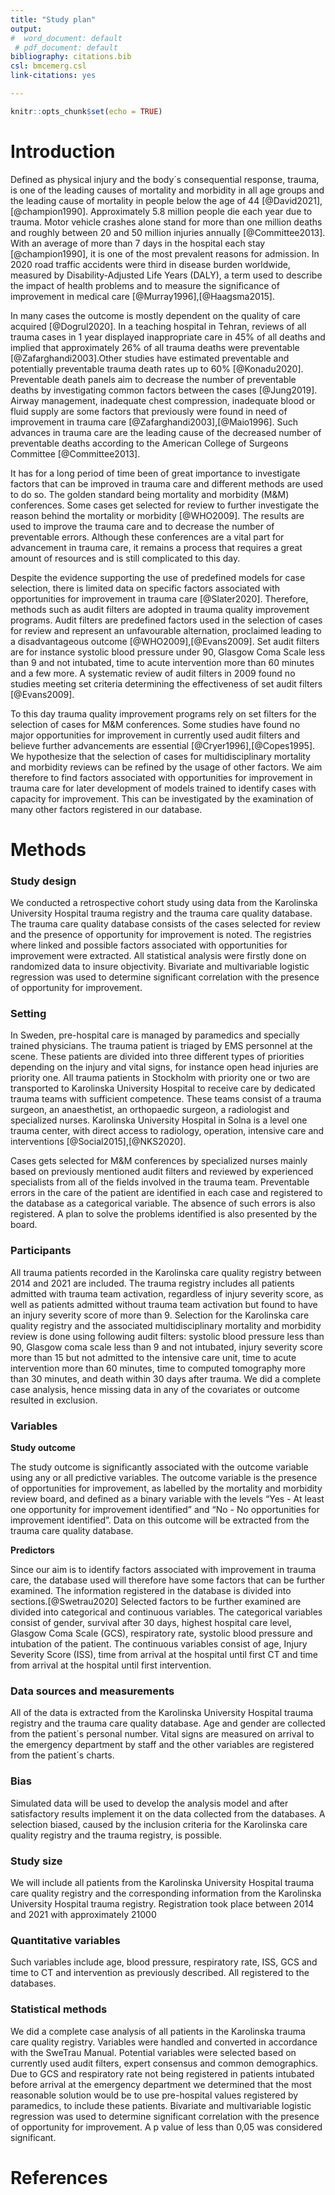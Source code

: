 ```yaml
---
title: "Study plan"
output:
#  word_document: default
 # pdf_document: default
bibliography: citations.bib
csl: bmcemerg.csl
link-citations: yes

---
```


```r
knitr::opts_chunk$set(echo = TRUE)
```

# Introduction

Defined as physical injury and the body´s consequential response, trauma, is one of the leading causes of mortality and morbidity in all age groups and the leading cause of mortality in people below the age of 44 [@David2021],[@champion1990]. Approximately 5.8 million people die each year due to trauma. Motor vehicle crashes alone stand for more than one million deaths and roughly between 20 and 50 million injuries annually [@Committee2013]. With an average of more than 7 days in the hospital each stay [@champion1990], it is one of the most prevalent reasons for admission. In 2020 road traffic accidents were third in disease burden worldwide, measured by Disability-Adjusted Life Years (DALY),  a term used to describe the impact of health problems and to measure the significance of improvement in medical care [@Murray1996],[@Haagsma2015].

In many cases the outcome is mostly dependent on the quality of care acquired [@Dogrul2020]. In a teaching hospital in Tehran, reviews of all trauma cases in 1 year displayed inappropriate care in 45% of all deaths and implied that approximately 26% of all trauma deaths were preventable [@Zafarghandi2003].Other studies have estimated preventable and potentially preventable trauma death rates up to 60% [@Konadu2020]. Preventable death panels aim to decrease the number of preventable deaths by investigating common factors between the cases [@Jung2019]. Airway management, inadequate chest compression, inadequate blood or fluid supply are some factors that previously were found in need of improvement in trauma care [@Zafarghandi2003],[@Maio1996]. Such advances in trauma care are the leading cause of the decreased number of preventable deaths according to the American College of Surgeons Committee [@Committee2013].

It has for a long period of time been of great importance to investigate factors that can be improved in trauma care and different methods are used to do so. The golden standard being mortality and morbidity (M&M) conferences. Some cases get selected for review to further investigate the reason behind the mortality or morbidity [@WHO2009]. The results are used to improve the trauma care and to decrease the number of preventable errors. Although these conferences are a vital part for advancement in trauma care, it remains a process that requires a great amount of resources and is still complicated to this day.

Despite the evidence supporting the use of predefined models for case selection, there is limited data on specific factors associated with opportunities for improvement in trauma care [@Slater2020]. Therefore, methods such as audit filters are adopted in trauma quality improvement programs. Audit filters are predefined factors used in the selection of cases for review and represent an unfavourable alternation, proclaimed leading to a disadvantageous outcome [@WHO2009],[@Evans2009]. Set audit filters are for instance systolic blood pressure under 90, Glasgow Coma Scale less than 9 and not intubated, time to acute intervention more than 60 minutes and a few more. A systematic review of audit filters in 2009 found no studies meeting set criteria determining the effectiveness of set audit filters [@Evans2009].

To this day trauma quality improvement programs rely on set filters for the selection of cases for M&M conferences. Some studies have found no major opportunities for improvement in currently used audit filters and believe further advancements are essential [@Cryer1996],[@Copes1995]. We hypothesize that the selection of cases for multidisciplinary mortality and morbidity reviews can be refined by the usage of other factors. We aim therefore to find factors associated with opportunities for improvement in trauma care for later development of models trained to identify cases with capacity for improvement. This can be investigated by the examination of many other factors registered in our database.

# Methods

### Study design

We conducted a retrospective cohort study using data from the Karolinska University Hospital trauma registry and the trauma care quality database. The trauma care quality database consists of the cases selected for review and the presence of opportunity for improvement is noted. The registries where linked and possible factors associated with opportunities for improvement were extracted. All statistical analysis were firstly done on randomized data to insure objectivity. Bivariate and multivariable logistic regression was used to determine significant correlation with the presence of opportunity for improvement. 

### Setting

In Sweden, pre-hospital care is managed by paramedics and specially trained physicians. The trauma patient is triaged by EMS personnel at the scene. These patients are divided into three different types of priorities depending on the injury and vital signs, for instance open head injuries are priority one. All trauma patients in Stockholm with priority one or two are transported to Karolinska University Hospital to receive care by dedicated trauma teams with sufficient competence. These teams consist of a trauma surgeon, an anaesthetist, an orthopaedic surgeon, a radiologist and specialized nurses. Karolinska University Hospital in Solna is a level one trauma center, with direct access to radiology, operation, intensive care and interventions [@Social2015],[@NKS2020].

Cases gets selected for M&M conferences by specialized nurses mainly based on previously mentioned audit filters and reviewed by experienced specialists from all of the fields involved in the trauma team. Preventable errors in the care of the patient are identified in each case and registered to the database as a categorical variable. The absence of such errors is also registered. A plan to solve the problems identified is also presented by the board.

### Participants

All trauma patients recorded in the Karolinska care quality registry between 2014 and 2021 are included. The trauma registry includes all patients admitted with trauma team activation, regardless of injury severity score, as well as patients admitted without trauma team activation but found to have an injury severity score of more than 9. Selection for the Karolinska care quality registry and the associated multidisciplinary mortality and morbidity review is done using following audit filters: systolic blood pressure less than 90, Glasgow coma scale less than 9 and not intubated, injury severity score more than 15 but not admitted to the intensive care unit, time to acute intervention more than 60 minutes, time to computed tomography more than 30 minutes, and death within 30 days after trauma. We did a complete case analysis, hence missing data in any of the covariates or outcome resulted in exclusion. 

### Variables

**Study outcome**

The study outcome is significantly associated with the outcome variable using any or all predictive variables. The outcome variable is the presence of opportunities for improvement, as labelled by the mortality and morbidity review board, and defined as a binary variable with the levels "Yes - At least one opportunity for improvement identified" and "No - No opportunities for improvement identified". Data on this outcome will be extracted from the trauma care quality database. 

**Predictors**

Since our aim is to identify factors associated with improvement in trauma care, the database used will therefore have some factors that can be further examined. The information registered in the database is divided into sections.[@Swetrau2020] Selected factors to be further examined are divided into categorical and continuous variables. The categorical variables consist of gender, survival after 30 days, highest hospital care level, Glasgow Coma Scale (GCS), respiratory rate, systolic blood pressure and intubation of the patient. The continuous variables consist of age, Injury Severity Score (ISS), time from arrival at the hospital until first CT and time from arrival at the hospital until first intervention.

### Data sources and measurements

All of the data is extracted from the Karolinska University Hospital trauma registry and the trauma care quality database. Age and gender are collected from the patient´s personal number. Vital signs are measured on arrival to the emergency department by staff and the other variables are registered from the patient´s charts.

### Bias

Simulated data will be used to develop the analysis model and after satisfactory results implement it on the data collected from the databases. A selection biased, caused by the inclusion criteria for the Karolinska care quality registry and the trauma registry, is possible.

### Study size

We will include all patients from the Karolinska University Hospital trauma care quality registry and the corresponding information from the Karolinska University Hospital trauma registry. Registration took place between 2014 and 2021 with approximately 21000

### Quantitative variables

Such variables include age, blood pressure, respiratory rate, ISS, GCS and time to CT and intervention as previously described. All registered to the databases.

### Statistical methods

We did a complete case analysis of all patients in the Karolinska trauma care quality registry. Variables were handled and converted in accordance with the SweTrau Manual. Potential variables were selected based on currently used audit filters, expert consensus and common demographics. Due to GCS and respiratory rate not being registered in patients intubated before arrival at the emergency department we determined that the most reasonable solution would be to use pre-hospital values registered by paramedics, to include these patients. Bivariate and multivariable logistic regression was used to determine significant correlation with the presence of opportunity for improvement. A p value of less than 0,05 was considered significant.

# References
